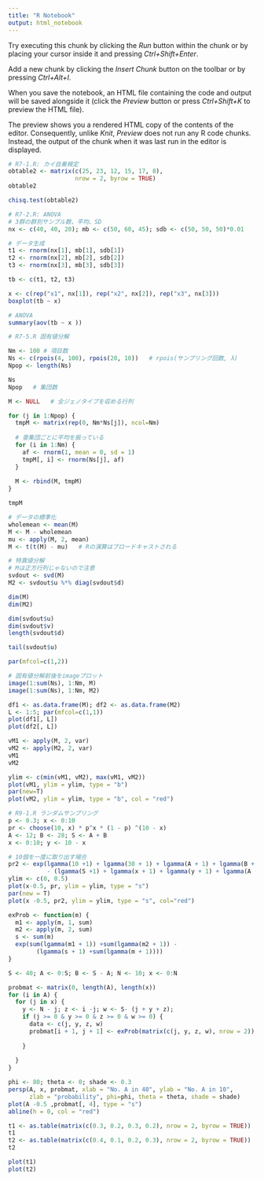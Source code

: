 ```yaml
---
title: "R Notebook"
output: html_notebook
---
```


Try executing this chunk by clicking the *Run* button within the chunk or by placing your cursor inside it and pressing *Ctrl+Shift+Enter*. 

Add a new chunk by clicking the *Insert Chunk* button on the toolbar or by pressing *Ctrl+Alt+I*.

When you save the notebook, an HTML file containing the code and output will be saved alongside it (click the *Preview* button or press *Ctrl+Shift+K* to preview the HTML file).

The preview shows you a rendered HTML copy of the contents of the editor. Consequently, unlike *Knit*, *Preview* does not run any R code chunks. Instead, the output of the chunk when it was last run in the editor is displayed.


```r
# R7-1.R: カイ自乗検定
obtable2 <- matrix(c(25, 23, 12, 15, 17, 8),
                   nrow = 2, byrow = TRUE)
obtable2

chisq.test(obtable2)
```

```r
# R7-2.R: ANOVA
# 3群の群別サンプル数、平均、SD
nx <- c(40, 40, 20); mb <- c(50, 60, 45); sdb <- c(50, 50, 50)*0.01

# データ生成
t1 <- rnorm(nx[1], mb[1], sdb[1])
t2 <- rnorm(nx[2], mb[2], sdb[2])
t3 <- rnorm(nx[3], mb[3], sdb[3])

tb <- c(t1, t2, t3)

x <- c(rep("x1", nx[1]), rep("x2", nx[2]), rep("x3", nx[3]))
boxplot(tb ~ x)
```

```r
# ANOVA
summary(aov(tb ~ x ))
```

```r
# R7-5.R 固有値分解

Nm <- 100 # 項目数
Ns <- c(rpois(4, 100), rpois(20, 10))   # rpois(サンプリング回数, λ)
Npop <- length(Ns)

Ns
Npop   # 集団数
```

```r
M <- NULL   # 全ジェノタイプを収める行列

for (j in 1:Npop) {
  tmpM <- matrix(rep(0, Nm*Ns[j]), ncol=Nm)
  
  # 亜集団ごとに平均を振っている
  for (i in 1:Nm) {
    af <- rnorm(1, mean = 0, sd = 1)
    tmpM[, i] <- rnorm(Ns[j], af)
  }
  
  M <- rbind(M, tmpM)
}

tmpM
```

```r
# データの標準化
wholemean <- mean(M)
M <- M - wholemean
mu <- apply(M, 2, mean)
M <- t(t(M) - mu)   # Rの演算はブロードキャストされる
```

```r
# 特異値分解
# Mは正方行列じゃないので注意
svdout <- svd(M)
M2 <- svdout$u %*% diag(svdout$d)

dim(M)
dim(M2)
```

```r
dim(svdout$u)
dim(svdout$v)
length(svdout$d)
```

```r
tail(svdout$u)
```


```r
par(mfcol=c(1,2))

# 固有値分解前後をimageプロット
image(1:sum(Ns), 1:Nm, M)
image(1:sum(Ns), 1:Nm, M2)
```

```r
df1 <- as.data.frame(M); df2 <- as.data.frame(M2)
L <- 1:5; par(mfcol=c(1,1))
plot(df1[, L])
plot(df2[, L])
```

```r
vM1 <- apply(M, 2, var)
vM2 <- apply(M2, 2, var)
vM1
vM2
```

```r
ylim <- c(min(vM1, vM2), max(vM1, vM2))
plot(vM1, ylim = ylim, type = "b")
par(new=T)
plot(vM2, ylim = ylim, type = "b", col = "red")
```

```r
# R9-1.R ランダムサンプリング
p <- 0.3; x <- 0:10
pr <- choose(10, x) * p^x * (1 - p) ^(10 - x)
A <- 12; B <- 28; S <- A + B
x <- 0:10; y <- 10 - x

# 10個を一度に取り出す場合
pr2 <- exp(lgamma(10 +1) + lgamma(30 + 1) + lgamma(A + 1) + lgamma(B + 1) 
           - (lgamma(S +1) + lgamma(x + 1) + lgamma(y + 1) + lgamma(A - x + 1)  + lgamma(B - y + 1)))
ylim <- c(0, 0.5)
plot(x-0.5, pr, ylim = ylim, type = "s")
par(new = T)
plot(x -0.5, pr2, ylim = ylim, type = "s", col="red")
```

```r
exProb <- function(m) {
  m1 <- apply(m, 1, sum)
  m2 <- apply(m, 2, sum)
  s <- sum(m)
  exp(sum(lgamma(m1 + 1)) +sum(lgamma(m2 + 1)) - 
        (lgamma(s + 1) +sum(lgamma(m + 1))))
}

S <- 40; A <- 0:S; B <- S - A; N <- 10; x <- 0:N

probmat <- matrix(0, length(A), length(x))
for (i in A) {
  for (j in x) {
    y <- N - j; z <- i -j; w <- S- (j + y + z);
    if (j >= 0 & y >= 0 & z >= 0 & w >= 0) {
      data <- c(j, y, z, w)
      probmat[i + 1, j + 1] <- exProb(matrix(c(j, y, z, w), nrow = 2))
      
    }
    
  }
}

phi <- 80; theta <- 0; shade <- 0.3
persp(A, x, probmat, xlab = "No. A in 40", ylab = "No. A in 10", 
      zlab = "probability", phi=phi, theta = theta, shade = shade)
plot(A -0.5 ,probmat[, 4], type = "s")
abline(h = 0, col = "red")
```

```r
t1 <- as.table(matrix(c(0.3, 0.2, 0.3, 0.2), nrow = 2, byrow = TRUE))
t1
t2 <- as.table(matrix(c(0.4, 0.1, 0.2, 0.3), nrow = 2, byrow = TRUE))
t2

plot(t1)
plot(t2)
```

























